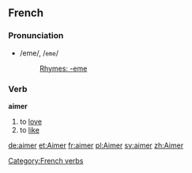 ==French==
===Pronunciation===
*/eme/, /<tt>eme</tt>/
*:[[Rhymes:French:-eme|Rhymes: -eme]]

===Verb===
[[Category:French verbs]]
'''aimer'''

#to [[love]]
#to [[like]]

{{fr-conj-er|aim|avoir}}

[[de:aimer]]
[[et:Aimer]]
[[fr:aimer]]
[[pl:Aimer]]
[[sv:aimer]]
[[zh:Aimer]]